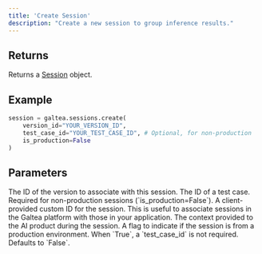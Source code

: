 ```yaml
---
title: 'Create Session'
description: "Create a new session to group inference results."
---
```


## Returns
Returns a [Session](/concepts/product/version/session) object.

## Example
```python
session = galtea.sessions.create(
    version_id="YOUR_VERSION_ID",
    test_case_id="YOUR_TEST_CASE_ID", # Optional, for non-production
    is_production=False
)
```

## Parameters
<ResponseField name="version_id" type="string" required>
  The ID of the version to associate with this session.
</ResponseField>
<ResponseField name="test_case_id" type="string" optional>
  The ID of a test case. Required for non-production sessions (`is_production=False`).
</ResponseField>
<ResponseField name="custom_id" type="string" optional>
  A client-provided custom ID for the session.
  <Note>
    This is useful to associate sessions in the Galtea platform with those in your application.
  </Note>
</ResponseField>
<ResponseField name="context" type="string" optional>
  The context provided to the AI product during the session.
</ResponseField>
<ResponseField name="is_production" type="boolean" optional>
  A flag to indicate if the session is from a production environment. When `True`, a `test_case_id` is not required. Defaults to `False`.
</ResponseField>

